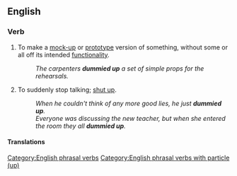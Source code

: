 ==English==

===Verb===
{{en-verb|dummies up|dummying up|dummied up}}

# To make a [[mock-up]] or [[prototype]] version of something, without some or all off its intended [[functionality]].
#: ''The carpenters '''dummied up''' a set of simple props for the rehearsals.''
# {{lb|en|informal|sometimes|imperative}} To suddenly stop talking; [[shut up]].
#: ''When he couldn't think of any more good lies, he just '''dummied up'''.''
#: ''Everyone was discussing the new teacher, but when she entered the room they all '''dummied up'''. ''

====Translations====
{{trans-top|to make a mock-up or prototype version}}
{{trans-mid}}
{{trans-bottom}}

{{trans-top|to suddenly stop talking}}
{{trans-mid}}
{{trans-bottom}}

[[Category:English phrasal verbs]]
[[Category:English phrasal verbs with particle (up)]]